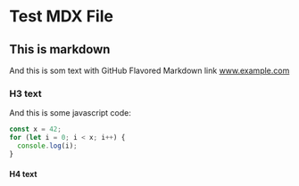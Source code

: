 # Test MDX File
## This is markdown
And this is som text with GitHub Flavored Markdown link www.example.com

### H3 text

And this is some javascript code:

```javascript
const x = 42;
for (let i = 0; i < x; i++) {
  console.log(i);
}
```

#### H4 text
